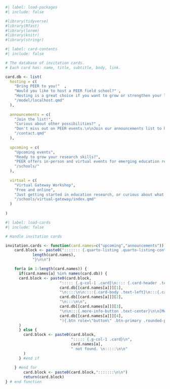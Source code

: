 ```r
#| label: load-packages
#| include: false

#library(tidyverse)
#library(Rfast)
#library(lorem)
#library(knitr)
#library(stringr)
```

```r
#| label: card-contents
#| include: false

# The database of invitation cards. 
# Each card has: name, title, subtitle, body, link. 

card.db <- list(
  hosting = c(
    "Bring PEER to you!"  ,                                                                                                                                                                                                               
    "Would you like to host a PEER field school?" ,                                                                                                                                                                                       
    "Hosting is a great choice if you want to grow or strengthen your local community.  Regional field schools typically cover our foundational material over 4-6 days.  We’ll work with you to make sure our workshops meet your needs.",
    "/model/localhost.qmd"     
  ),
  
  announcements = c(
    "Join the list!",                                                                                                                              
    "Curious about other possibilities?" ,                                                                                                         
    "Don't miss out on PEER events.\n\nJoin our announcements list to hear about upcoming field schools, virtual gateways, and other PEER events.",
    "/contact.qmd"     
  ),
  
  upcoming = c(
    "Upcoming events",
    "Ready to grow your research skills?",
    "PEER offers in-person and virtual events for emerging education researchers.  Just getting started in education research, or curious about what PEER is like? Join us for a 90-minute virtual gateway workshop.  Ready for a longer experience?  Apply for an upcoming field school.",
    "/schools/"
  ),
  
  virtual = c(
    "Virtual Gateway Workshop",
    "Free and online",
    "Just getting started in education research, or curious about what PEER is like? Join us for a 90-minute virtual gateway workshop.",
    "/schools/virtual-gateway/index.qmd"
  )
  
)

```

```r
#| label: load-cards
#| include: false

# Handle invitation cards

invitation.cards <- function(card.names=c("upcoming","announcements")) {
	card.block <- paste0("::::::: {.quarto-listing .quarto-listing-container-grid .list .grid .quarto-listing-cols-",
			length(card.names),
			"}\n\n")

	for(a in 1:length(card.names)) {
	  if(card.names[a] %in% names(card.db)) {
      card.block <- paste0(card.block,
                        "::::: {.g-col-1 .card}\n:::: {.card-header .text-center .card-title .bg-primary}\n### ",
                        card.db[[card.names[a]]][1],
                        "\n::::\n\n::::{.card-body .text-left}\n:::{.card-subtitle .mb-2 .text-primary}\n",
                        card.db[[card.names[a]]][2],
                        "\n:::\n\n",
                        card.db[[card.names[a]]][3],
                        "\n\n:::{.more-info-button .text-center}\n\n[More Information](",
                        card.db[[card.names[a]]][4],
                        "){.btn role=\"button\" .btn-primary .rounded-pill}\n:::\n\n::::\n:::::\n\n"
      )
	  } else {
	    card.block <- paste0(card.block,
	                         "::::: {.g-col-1 .card}\n",
	                         card.names[a],
	                         " not found. \n:::::\n\n"
	    )
	  } #end if
	  
	} #end for
		card.block <- paste0(card.block,":::::::\n\n")
		return(card.block)
} # end function



```
